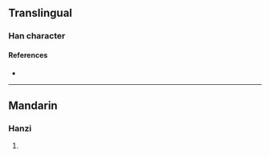 {{character info/new}}
==Translingual==

===Han character===
{{Han char|rn=86|rad=火|as=08|sn=12|four=77809|canj=ANF|ids=⿵門火}}

====References====
* {{Han ref|kx=0673.150|dkj=19102|hdz=74291.020|uh=711B|ud=28955|bh=DA65|bd=55909}}

----

==Mandarin==

===Hanzi===
{{cmn-hanzi|pin=[[hǔn]] ([[hun3]]), [[lìn]] ([[lin4]])|wg=hun<sup>3</sup>, lin<sup>4</sup>}}

# {{defn|lang=cmn|sort=火08}}